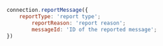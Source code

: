 <PlatformWrapper platform="web">

```javascript
connection.reportMessage({
    reportType: 'report type';
        reportReason: 'report reason';
        messageId: 'ID of the reported message';
})
```

</PlatformWrapper>